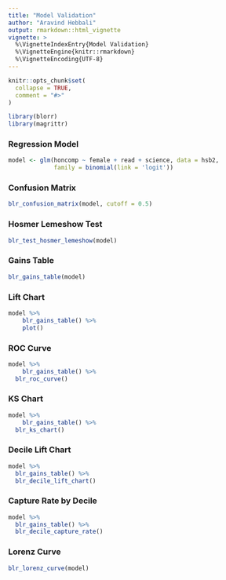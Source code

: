 ```yaml
---
title: "Model Validation"
author: "Aravind Hebbali"
output: rmarkdown::html_vignette
vignette: >
  %\VignetteIndexEntry{Model Validation}
  %\VignetteEngine{knitr::rmarkdown}
  %\VignetteEncoding{UTF-8}
---
```


```r
knitr::opts_chunk$set(
  collapse = TRUE,
  comment = "#>"
)
```

```r
library(blorr)
library(magrittr)
```

### Regression Model

```r
model <- glm(honcomp ~ female + read + science, data = hsb2,
             family = binomial(link = 'logit'))
```

### Confusion Matrix

```r
blr_confusion_matrix(model, cutoff = 0.5)
```

### Hosmer Lemeshow Test

```r
blr_test_hosmer_lemeshow(model)
```


### Gains Table

```r
blr_gains_table(model)
```

### Lift Chart

```r
model %>%
	blr_gains_table() %>%
	plot()
```

### ROC Curve

```r
model %>%
	blr_gains_table() %>%
  blr_roc_curve()
```

### KS Chart

```r
model %>%
	blr_gains_table() %>%
  blr_ks_chart()
```

### Decile Lift Chart

```r
model %>%
  blr_gains_table() %>%
  blr_decile_lift_chart()
```


### Capture Rate by Decile

```r
model %>%
  blr_gains_table() %>%
  blr_decile_capture_rate()
```


### Lorenz Curve

```r
blr_lorenz_curve(model)
```

